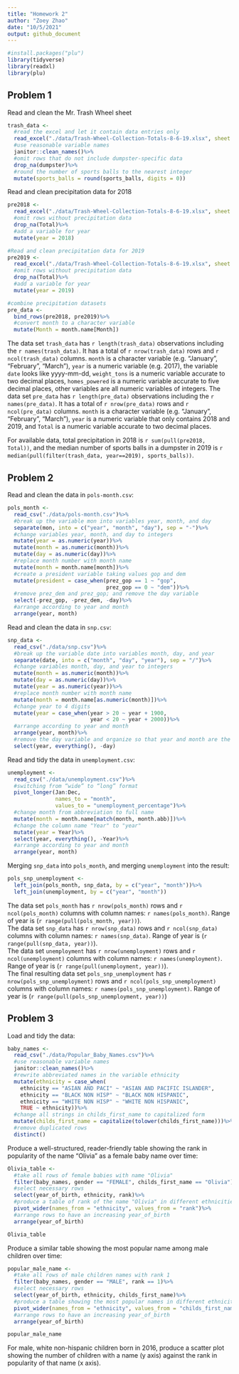 ```yaml
---
title: "Homework 2"
author: "Zoey Zhao"
date: "10/5/2021"
output: github_document
---
```

```r
#install.packages("plu")
library(tidyverse)
library(readxl)
library(plu)
```

## Problem 1
Read and clean the Mr. Trash Wheel sheet
```r
trash_data <- 
  #read the excel and let it contain data entries only
  read_excel("./data/Trash-Wheel-Collection-Totals-8-6-19.xlsx", sheet = 1, range = "A2:N408")%>%
  #use reasonable variable names
  janitor::clean_names()%>%
  #omit rows that do not include dumpster-specific data
  drop_na(dumpster)%>%
  #round the number of sports balls to the nearest integer
  mutate(sports_balls = round(sports_balls, digits = 0))

```

Read and clean precipitation data for 2018
```r
pre2018 <- 
  read_excel("./data/Trash-Wheel-Collection-Totals-8-6-19.xlsx", sheet = 5, range = "A2:B14")%>%
  #omit rows without precipitation data
  drop_na(Total)%>%
  #add a variable for year
  mutate(year = 2018)

#Read and clean precipitation data for 2019
pre2019 <- 
  read_excel("./data/Trash-Wheel-Collection-Totals-8-6-19.xlsx", sheet = 4, range = "A2:B14")%>%
  #omit rows without precipitation data
  drop_na(Total)%>%
  #add a variable for year
  mutate(year = 2019)

#combine precipitation datasets
pre_data <- 
  bind_rows(pre2018, pre2019)%>%
  #convert month to a character variable
  mutate(Month = month.name[Month])
```
The data set `trash_data` has `r length(trash_data)` observations including the `r names(trash_data)`. It has a total of `r nrow(trash_data)` rows and `r ncol(trash_data)` columns. `month` is a character variable (e.g. "January", "February", "March"), `year` is a numeric variable (e.g. 2017), the variable `date` looks like yyyy-mm-dd, `weight_tons` is a numeric variable accurate to two decimal places, `homes_powered` is a numeric variable accurate to five decimal places, other variables are all numeric variables of integers. The data set `pre_data` has `r length(pre_data)` observations including the `r names(pre_data)`. It has a total of `r nrow(pre_data)` rows and `r ncol(pre_data)` columns. `month` is a character variable (e.g. "January", "February", "March"), `year` is a numeric variable that only contains 2018 and 2019, and `Total` is a numeric variable accurate to two decimal places.

For available data, total precipitation in 2018 is `r sum(pull(pre2018, Total))`, and the median number of sports balls in a dumpster in 2019 is `r median(pull(filter(trash_data, year==2019), sports_balls))`.

## Problem 2
Read and clean the data in `pols-month.csv`:
```r
pols_month <- 
  read_csv("./data/pols-month.csv")%>%
  #break up the variable mon into variables year, month, and day
  separate(mon, into = c("year", "month", "day"), sep = "-")%>%
  #change variables year, month, and day to integers
  mutate(year = as.numeric(year))%>%
  mutate(month = as.numeric(month))%>%
  mutate(day = as.numeric(day))%>%
  #replace month number with month name
  mutate(month = month.name[month])%>%
  #create a president variable taking values gop and dem
  mutate(president = case_when(prez_gop == 1 ~ "gop",
                               prez_gop == 0 ~ "dem"))%>%
  #remove prez_dem and prez_gop; and remove the day variable
  select(-prez_gop, -prez_dem, -day)%>%
  #arrange according to year and month
  arrange(year, month)
```
Read and clean the data in `snp.csv`:
```r
snp_data <- 
  read_csv("./data/snp.csv")%>%
  #break up the variable date into variables month, day, and year
  separate(date, into = c("month", "day", "year"), sep = "/")%>%
  #change variables month, day, and year to integers
  mutate(month = as.numeric(month))%>%
  mutate(day = as.numeric(day))%>%
  mutate(year = as.numeric(year))%>%
  #replace month number with month name
  mutate(month = month.name[as.numeric(month)])%>%
  #change year to 4 digits
  mutate(year = case_when(year > 20 ~ year + 1900,
                          year < 20 ~ year + 2000))%>%
  #arrange according to year and month
  arrange(year, month)%>%
  #remove the day variable and organize so that year and month are the leading columns
  select(year, everything(), -day)
```
Read and tidy the data in `unemployment.csv`:
```r
unemployment <- 
  read_csv("./data/unemployment.csv")%>%
  #switching from “wide” to “long” format
  pivot_longer(Jan:Dec,
               names_to = "month",
               values_to = "unemployment_percentage")%>%
  #change month from abbreviation to full name
  mutate(month = month.name[match(month, month.abb)])%>%
  #change the column name "Year" to "year"
  mutate(year = Year)%>%
  select(year, everything(), -Year)%>%
  #arrange according to year and month
  arrange(year, month)
```
Merging `snp_data` into `pols_month`, and merging `unemployment` into the result:
```r
pols_snp_unemployment <- 
  left_join(pols_month, snp_data, by = c("year", "month"))%>%
  left_join(unemployment, by = c("year", "month"))
```
The data set `pols_month` has `r nrow(pols_month)` rows and `r ncol(pols_month)` columns with column names: `r names(pols_month)`. Range of year is (`r range(pull(pols_month, year))`).  
The data set `snp_data` has `r nrow(snp_data)` rows and `r ncol(snp_data)` columns with column names: `r names(snp_data)`. Range of year is (`r range(pull(snp_data, year))`).  
The data set `unemployment` has `r nrow(unemployment)` rows and `r ncol(unemployment)` columns with column names: `r names(unemployment)`. Range of year is (`r range(pull(unemployment, year))`).  
The final resulting data set `pols_snp_unemployment` has `r nrow(pols_snp_unemployment)` rows and `r ncol(pols_snp_unemployment)` columns with column names: `r names(pols_snp_unemployment)`. Range of year is (`r range(pull(pols_snp_unemployment, year))`)

## Problem 3
Load and tidy the data:
```r
baby_names <- 
  read_csv("./data/Popular_Baby_Names.csv")%>%
  #use reasonable variable names
  janitor::clean_names()%>%
  #rewrite abbreviated names in the variable ethnicity
  mutate(ethnicity = case_when(
    ethnicity == "ASIAN AND PACI" ~ "ASIAN AND PACIFIC ISLANDER",
    ethnicity == "BLACK NON HISP" ~ "BLACK NON HISPANIC",
    ethnicity == "WHITE NON HISP" ~ "WHITE NON HISPANIC",
    TRUE ~ ethnicity))%>%
  #change all strings in childs_first_name to capitalized form
  mutate(childs_first_name = capitalize(tolower(childs_first_name)))%>%
  #remove duplicated rows
  distinct()
```

Produce a well-structured, reader-friendly table showing the rank in popularity of the name “Olivia” as a female baby name over time:
```r
Olivia_table <- 
  #take all rows of female babies with name "Olivia"
  filter(baby_names, gender == "FEMALE", childs_first_name == "Olivia")%>%
  #select necessary rows
  select(year_of_birth, ethnicity, rank)%>%
  #produce a table of rank of the name "Olivia" in different ethnicities over time
  pivot_wider(names_from = "ethnicity", values_from = "rank")%>%
  #arrange rows to have an increasing year_of_birth
  arrange(year_of_birth)

Olivia_table
```
Produce a similar table showing the most popular name among male children over time:
```r
popular_male_name <- 
  #take all rows of male children names with rank 1
  filter(baby_names, gender == "MALE", rank == 1)%>%
  #select necessary rows
  select(year_of_birth, ethnicity, childs_first_name)%>%
  #produce a table showing the most popular names in different ethnicities over time
  pivot_wider(names_from = "ethnicity", values_from = "childs_first_name")%>%
  #arrange rows to have an increasing year_of_birth
  arrange(year_of_birth)

popular_male_name
```
For male, white non-hispanic children born in 2016, produce a scatter plot showing the number of children with a name (y axis) against the rank in popularity of that name (x axis).
```r

```

